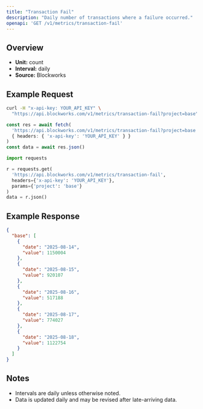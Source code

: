 ```yaml
---
title: "Transaction Fail"
description: "Daily number of transactions where a failure occurred."
openapi: 'GET /v1/metrics/transaction-fail'
---
```


## Overview

- **Unit:** count
- **Interval:** daily
- **Source:** Blockworks

## Example Request

<CodeGroup>

```bash cURL
curl -H "x-api-key: YOUR_API_KEY" \
  "https://api.blockworks.com/v1/metrics/transaction-fail?project=base"
```

```typescript TypeScript
const res = await fetch(
  'https://api.blockworks.com/v1/metrics/transaction-fail?project=base',
  { headers: { 'x-api-key': 'YOUR_API_KEY' } }
)
const data = await res.json()
```

```python Python
import requests

r = requests.get(
  'https://api.blockworks.com/v1/metrics/transaction-fail',
  headers={'x-api-key': 'YOUR_API_KEY'},
  params={'project': 'base'}
)
data = r.json()
```

</CodeGroup>

## Example Response

```json
{
  "base": [
    {
      "date": "2025-08-14",
      "value": 1150004
    },
    {
      "date": "2025-08-15",
      "value": 920107
    },
    {
      "date": "2025-08-16",
      "value": 517188
    },
    {
      "date": "2025-08-17",
      "value": 774027
    },
    {
      "date": "2025-08-18",
      "value": 1122754
    }
  ]
}
```

## Notes
- Intervals are daily unless otherwise noted.
- Data is updated daily and may be revised after late-arriving data.

